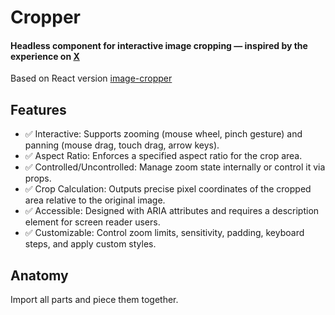 
<Meta title="Primitives/Cropper" />

# Cropper

#### Headless component for interactive image cropping — inspired by the experience on [X](https://x.com/)

Based on React version [image-cropper](https://github.com/origin-space/image-cropper)

<Canvas sourceState="hidden" of={Stories.Default} />

## Features

- ✅ Interactive: Supports zooming (mouse wheel, pinch gesture) and panning (mouse drag, touch drag, arrow keys).
- ✅ Aspect Ratio: Enforces a specified aspect ratio for the crop area.
- ✅ Controlled/Uncontrolled: Manage zoom state internally or control it via props.
- ✅ Crop Calculation: Outputs precise pixel coordinates of the cropped area relative to the original image.
- ✅ Accessible: Designed with ARIA attributes and requires a description element for screen reader users.
- ✅ Customizable: Control zoom limits, sensitivity, padding, keyboard steps, and apply custom styles.

## Anatomy

Import all parts and piece them together.

```html
<div rdxCropperRoot>
    <div rdxCropperDescription></div>
    <div rdxCropperImage></div>
    <div rdxCropperCropArea></div>
</div>
```
